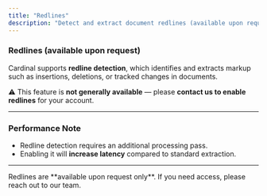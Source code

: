 ```yaml
---
title: "Redlines"
description: "Detect and extract document redlines (available upon request)."
---
```


### Redlines (available upon request)

Cardinal supports **redline detection**, which identifies and extracts markup such as insertions, deletions, or tracked changes in documents.  

⚠️ This feature is **not generally available** — please **contact us to enable redlines** for your account.  

---

### Performance Note

- Redline detection requires an additional processing pass.  
- Enabling it will **increase latency** compared to standard extraction.  

---

<Note>
Redlines are **available upon request only**. If you need access, please reach out to our team.  
</Note>

